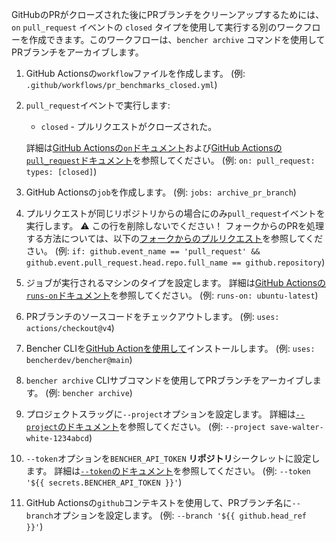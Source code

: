 
GitHubのPRがクローズされた後にPRブランチをクリーンアップするためには、`on` `pull_request` イベントの `closed` タイプを使用して実行する別のワークフローを作成できます。このワークフローは、`bencher archive` コマンドを使用してPRブランチをアーカイブします。

<PullRequestsClosedCode />

1. GitHub Actionsの`workflow`ファイルを作成します。
   (例: `.github/workflows/pr_benchmarks_closed.yml`)
2. `pull_request`イベントで実行します:
   - `closed` - プルリクエストがクローズされた。

   詳細は[GitHub Actionsの`on`ドキュメント][github actions on]および[GitHub Actionsの`pull_request`ドキュメント][github action pull_request]を参照してください。
   (例: `on: pull_request: types: [closed]`)
3. GitHub Actionsの`job`を作成します。
   (例: `jobs: archive_pr_branch`)
4. プルリクエストが同じリポジトリからの場合にのみ`pull_request`イベントを実行します。
   ⚠️ この行を削除しないでください！
   フォークからのPRを処理する方法については、以下の[フォークからのプルリクエスト][pull requests from forks]を参照してください。
   (例: `if: github.event_name == 'pull_request' && github.event.pull_request.head.repo.full_name == github.repository`)
5. ジョブが実行されるマシンのタイプを設定します。
   詳細は[GitHub Actionsの`runs-on`ドキュメント][github actions runs-on]を参照してください。
   (例: `runs-on: ubuntu-latest`)
6. PRブランチのソースコードをチェックアウトします。
   (例: `uses: actions/checkout@v4`)
7. Bencher CLIを[GitHub Actionを使用して][bencher cli github action]インストールします。
   (例: `uses: bencherdev/bencher@main`)
8. `bencher archive` CLIサブコマンドを使用してPRブランチをアーカイブします。
   (例: `bencher archive`)
9.  プロジェクトスラッグに`--project`オプションを設定します。
    詳細は[`--project`のドキュメント][project option]を参照してください。
    (例: `--project save-walter-white-1234abcd`)
10. `--token`オプションを`BENCHER_API_TOKEN` **リポジトリ**シークレットに設定します。
    詳細は[`--token`のドキュメント][token option]を参照してください。
    (例: `--token '${{ secrets.BENCHER_API_TOKEN }}'`)
11. GitHub Actionsの`github`コンテキストを使用して、PRブランチ名に`--branch`オプションを設定します。
    (例: `--branch '${{ github.head_ref }}'`)


[github actions on]: https://docs.github.com/ja/actions/using-workflows/workflow-syntax-for-github-actions#on
[github action pull_request]: https://docs.github.com/ja/webhooks/webhook-events-and-payloads#pull_request
[github actions runs-on]: https://docs.github.com/ja/actions/using-workflows/workflow-syntax-for-github-actions#jobsjob_idruns-on
[bencher cli github action]: https://github.com/marketplace/actions/bencher-cli
[github actions context]: https://docs.github.com/ja/actions/learn-github-actions/contexts#github-context

[project option]: /ja/docs/explanation/bencher-run/#--project-project
[token option]: /ja/docs/explanation/bencher-run/#--token-token

[pull requests from forks]: #pull-requests-from-forks